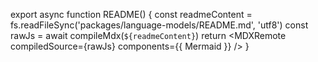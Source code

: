 
<README/>

export async function README() {
  const readmeContent = fs.readFileSync('packages/language-models/README.md', 'utf8')
  const rawJs = await compileMdx(`
  ${readmeContent}
  `)
  return <MDXRemote compiledSource={rawJs} components={{ Mermaid }} />
}

